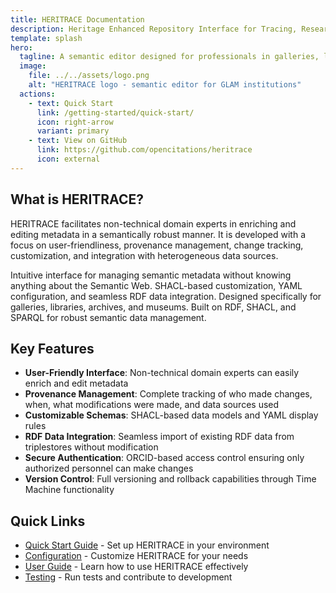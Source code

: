 ```yaml
---
title: HERITRACE Documentation
description: Heritage Enhanced Repository Interface for Tracing, Research, Archival Curation, and Engagement
template: splash
hero:
  tagline: A semantic editor designed for professionals in galleries, libraries, archives, and museums (GLAM)
  image:
    file: ../../assets/logo.png
    alt: "HERITRACE logo - semantic editor for GLAM institutions"
  actions:
    - text: Quick Start
      link: /getting-started/quick-start/
      icon: right-arrow
      variant: primary
    - text: View on GitHub
      link: https://github.com/opencitations/heritrace
      icon: external
---
```



## What is HERITRACE?

HERITRACE facilitates non-technical domain experts in enriching and editing metadata in a semantically robust manner. It is developed with a focus on user-friendliness, provenance management, change tracking, customization, and integration with heterogeneous data sources.

<CardGrid>
	<Card title="For End Users" icon="open-book">
		Intuitive interface for managing semantic metadata without knowing anything about the Semantic Web.
	</Card>
	<Card title="For Developers" icon="setting">
		SHACL-based customization, YAML configuration, and seamless RDF data integration.
	</Card>
	<Card title="GLAM Focused" icon="star">
		Designed specifically for galleries, libraries, archives, and museums.
	</Card>
	<Card title="Semantic Web" icon="puzzle">
		Built on RDF, SHACL, and SPARQL for robust semantic data management.
	</Card>
</CardGrid>

## Key Features

- **User-Friendly Interface**: Non-technical domain experts can easily enrich and edit metadata
- **Provenance Management**: Complete tracking of who made changes, when, what modifications were made, and data sources used
- **Customizable Schemas**: SHACL-based data models and YAML display rules
- **RDF Data Integration**: Seamless import of existing RDF data from triplestores without modification
- **Secure Authentication**: ORCID-based access control ensuring only authorized personnel can make changes
- **Version Control**: Full versioning and rollback capabilities through Time Machine functionality

## Quick Links

- [Quick Start Guide](/getting-started/quick-start/) - Set up HERITRACE in your environment
- [Configuration](/configuration/app-settings/) - Customize HERITRACE for your needs
- [User Guide](/user-guide/overview/) - Learn how to use HERITRACE effectively
- [Testing](/testing/running-tests/) - Run tests and contribute to development
